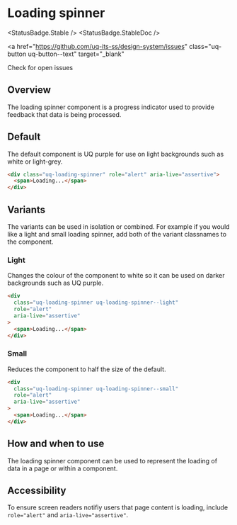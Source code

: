 
# Loading spinner

<StatusBadge.Stable />
<StatusBadge.StableDoc />

<a
  href="https://github.com/uq-its-ss/design-system/issues"
  class="uq-button uq-button--text"
  target="_blank"
>
  Check for open issues
</a>

## Overview

The loading spinner component is a progress indicator used to provide feedback that data is being processed.

## Default

The default component is UQ purple for use on light backgrounds such as white or light-grey.

<Canvas sourceState="none">
  <Story id="components-loading-spinner--loading-spinner" />
</Canvas>

```html
<div class="uq-loading-spinner" role="alert" aria-live="assertive">
  <span>Loading...</span>
</div>
```

## Variants

The variants can be used in isolation or combined. For example if you would like a light and small loading spinner, add both of the variant classnames to the component.

### Light

Changes the colour of the component to white so it can be used on darker backgrounds such as UQ purple.

<Canvas sourceState="none">
  <Story id="components-loading-spinner--loading-spinner-light" />
</Canvas>

```html
<div
  class="uq-loading-spinner uq-loading-spinner--light"
  role="alert"
  aria-live="assertive"
>
  <span>Loading...</span>
</div>
```

### Small

Reduces the component to half the size of the default.

<Canvas sourceState="none">
  <Story id="components-loading-spinner--loading-spinner-small" />
</Canvas>

```html
<div
  class="uq-loading-spinner uq-loading-spinner--small"
  role="alert"
  aria-live="assertive"
>
  <span>Loading...</span>
</div>
```

## How and when to use

The loading spinner component can be used to represent the loading of data in a page or within a component.

## Accessibility

To ensure screen readers notifiy users that page content is loading, include `role="alert"` and `aria-live="assertive"`.
